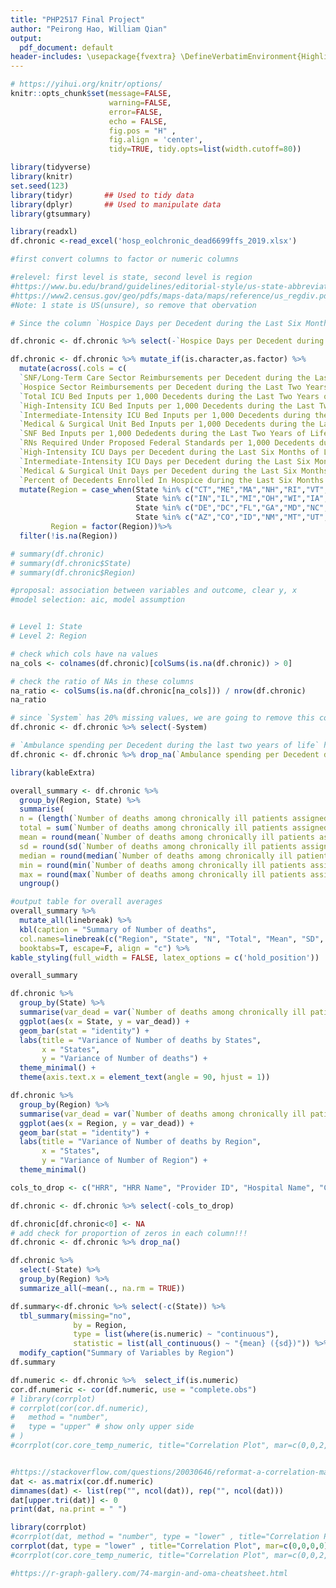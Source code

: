 ```yaml
---
title: "PHP2517 Final Project"
author: "Peirong Hao, William Qian"
output:
  pdf_document: default
header-includes: \usepackage{fvextra} \DefineVerbatimEnvironment{Highlighting}{Verbatim}{breaklines,commandchars=\\\{\}}
---
```


```r
# https://yihui.org/knitr/options/
knitr::opts_chunk$set(message=FALSE, 
                      warning=FALSE, 
                      error=FALSE, 
                      echo = FALSE, 
                      fig.pos = "H" ,
                      fig.align = 'center',
                      tidy=TRUE, tidy.opts=list(width.cutoff=80))

library(tidyverse)
library(knitr)
set.seed(123)
library(tidyr)       ## Used to tidy data
library(dplyr)       ## Used to manipulate data
library(gtsummary)
```

```r
library(readxl)
df.chronic <-read_excel('hosp_eolchronic_dead6699ffs_2019.xlsx')

#first convert columns to factor or numeric columns

#relevel: first level is state, second level is region
#https://www.bu.edu/brand/guidelines/editorial-style/us-state-abbreviations/
#https://www2.census.gov/geo/pdfs/maps-data/maps/reference/us_regdiv.pdf
#Note: 1 state is US(unsure), so remove that obervation

# Since the column `Hospice Days per Decedent during the Last Six Months of Life` is mislabed, we will remove it from the data

df.chronic <- df.chronic %>% select(-`Hospice Days per Decedent during the Last Six Months of Life`)

df.chronic <- df.chronic %>% mutate_if(is.character,as.factor) %>% 
  mutate(across(.cols = c(
  `SNF/Long-Term Care Sector Reimbursements per Decedent during the Last Two Years of Life`,
  `Hospice Sector Reimbursements per Decedent during the Last Two Years of Life`,
  `Total ICU Bed Inputs per 1,000 Decedents during the Last Two Years of Life`,
  `High-Intensity ICU Bed Inputs per 1,000 Decedents during the Last Two Years of Life`,
  `Intermediate-Intensity ICU Bed Inputs per 1,000 Decedents during the Last Two Years of Life`,
  `Medical & Surgical Unit Bed Inputs per 1,000 Decedents during the Last Two Years of Life`,
  `SNF Bed Inputs per 1,000 Dededents during the Last Two Years of Life`,,
  `RNs Required Under Proposed Federal Standards per 1,000 Decedents during the Last Two Years of Life`,
  `High-Intensity ICU Days per Decedent during the Last Six Months of Life`,
  `Intermediate-Intensity ICU Days per Decedent during the Last Six Months of Life`,
  `Medical & Surgical Unit Days per Decedent during the Last Six Months of Life`,
  `Percent of Decedents Enrolled In Hospice during the Last Six Months of Life`),~as.numeric(.)))%>%
  mutate(Region = case_when(State %in% c("CT","ME","MA","NH","RI","VT","NJ","NY","PA") ~ "Northeast",
                            State %in% c("IN","IL","MI","OH","WI","IA","KS","MN","MO","NE","ND","SD") ~ "Midwest",
                            State %in% c("DE","DC","FL","GA","MD","NC","SC","VA","WV","AL","KY","MS","TN","AR","LA","OK","TX") ~ "South",
                            State %in% c("AZ","CO","ID","NM","MT","UT","NV","WY","AK","CA","HI","OR","WA") ~ "West"),
         Region = factor(Region))%>% 
  filter(!is.na(Region))

# summary(df.chronic)
# summary(df.chronic$State)
# summary(df.chronic$Region)

#proposal: association between variables and outcome, clear y, x 
#model selection: aic, model assumption 


# Level 1: State
# Level 2: Region
```

```r
# check which cols have na values
na_cols <- colnames(df.chronic)[colSums(is.na(df.chronic)) > 0]

# check the ratio of NAs in these columns
na_ratio <- colSums(is.na(df.chronic[na_cols])) / nrow(df.chronic)
na_ratio
```

```r
# since `System` has 20% missing values, we are going to remove this column
df.chronic <- df.chronic %>% select(-System)

# `Ambulance spending per Decedent during the last two years of life` has 0.4% missing values, we are going to remove these rows
df.chronic <- df.chronic %>% drop_na(`Ambulance spending per Decedent during the last two years of life`)
```


```r
library(kableExtra)

overall_summary <- df.chronic %>%
  group_by(Region, State) %>% 
  summarise(
  n = (length(`Number of deaths among chronically ill patients assigned to hospital`)-sum(is.na(`Number of deaths among chronically ill patients assigned to hospital`))),
  total = sum(`Number of deaths among chronically ill patients assigned to hospital`, na.rm = T),
  mean = round(mean(`Number of deaths among chronically ill patients assigned to hospital`, na.rm = T), 3),
  sd = round(sd(`Number of deaths among chronically ill patients assigned to hospital`, na.rm = T), 3),
  median = round(median(`Number of deaths among chronically ill patients assigned to hospital`, na.rm = T), 3),
  min = round(min(`Number of deaths among chronically ill patients assigned to hospital`, na.rm = T), 3),
  max = round(max(`Number of deaths among chronically ill patients assigned to hospital`, na.rm = T), 3))%>%
  ungroup()

#output table for overall averages
overall_summary %>%
  mutate_all(linebreak) %>%
  kbl(caption = "Summary of Number of deaths",
  col.names=linebreak(c("Region", "State", "N", "Total", "Mean", "SD", "Median", "Min", "Max")),
  booktabs=T, escape=F, align = "c") %>%
kable_styling(full_width = FALSE, latex_options = c('hold_position'))

overall_summary
```

```r
df.chronic %>%
  group_by(State) %>%
  summarise(var_dead = var(`Number of deaths among chronically ill patients assigned to hospital`)) %>%
  ggplot(aes(x = State, y = var_dead)) +
  geom_bar(stat = "identity") +
  labs(title = "Variance of Number of deaths by States",
       x = "States",
       y = "Variance of Number of deaths") +
  theme_minimal() +
  theme(axis.text.x = element_text(angle = 90, hjust = 1))
```

```r
df.chronic %>%
  group_by(Region) %>%
  summarise(var_dead = var(`Number of deaths among chronically ill patients assigned to hospital`)) %>%
  ggplot(aes(x = Region, y = var_dead)) +
  geom_bar(stat = "identity") +
  labs(title = "Variance of Number of deaths by Region",
       x = "States",
       y = "Variance of Number of Region") +
  theme_minimal()
```

```r
cols_to_drop <- c("HRR", "HRR Name", "Provider ID", "Hospital Name", "City", "Inpatient Sector Reimbursements per Decedent during the Last Two Years of Life", "Outpatient Sector Reimbursements per Decedent during the Last Two Years of Life", "SNF/Long-Term Care Sector Reimbursements per Decedent during the Last Two Years of Life", "Home Health Sector Reimbursements per Decedent during the Last Two Years of Life", "Hospice Sector Reimbursements per Decedent during the Last Two Years of Life", "Reimbursements for Durable Medical Equipment per Decedent during the Last Two Years of Life", "Ambulance spending per Decedent during the last two years of life", "Part B Spending for Evaluation & Management per Decedent during the Last Two Years of Life","Part B Spending for Procedures per Decedent during the Last Two Years of Life", "Part B Spending for Imaging per Decedent during the Last Two Years of Life", "Part B Spending for Tests per Decedent during the Last Two Years of Life", "Other Part B spending per Decedent during the last two years of life", "Inpatient Days per Decedent during the Last Two Years of Life", "Reimbursements per patient day (calculated)", "Reimbursements per Day: Ratio to US Average (calculated)", "Hospital reimbursements per Decedent during the last two years of life", "Payments per physician visit (calculated)", "Payments for physician visits per Decedent during the last two years of life", "Physician Visits per Decedent during the Last Two Years of Life", "Payments per visit: Ratio to US Average (calculated)", "FTE Physician Labor Inputs per 1,000 Decedents during the Last Two Years of Life", "FTE Medical Specialist Labor Inputs per 1,000 Decedents during the Last Two Years of Life", "FTE Primary Care Physician Labor Inputs per 1,000 Decedents during the Last Two Years of Life", "Average Co-Payments for Physician Services per Decedent during the Last Two Years of Life", "Average Co-Payments for Durable Medical Equipment per Decedent during the Last Two Years of Life", "Percent of Deaths Occurring In Hospital", "Percent of Deaths Associated With ICU Admission", "Physician Visits per Decedent during the Last Six Months of Life", "Medical Specialist Visits per Decedent during the Last Six Months of Life", "Primary Care Visits per Decedent during the Last Six Months of Life", "Percent of Decedents Seeing 10 or More Different Physicians during the Last Six Months of Life")

df.chronic <- df.chronic %>% select(-cols_to_drop)
```


```r
df.chronic[df.chronic<0] <- NA
# add check for proportion of zeros in each column!!!
df.chronic <- df.chronic %>% drop_na()
```

```r
df.chronic %>%
  select(-State) %>%
  group_by(Region) %>%
  summarize_all(~mean(., na.rm = TRUE))
```

```r
df.summary<-df.chronic %>% select(-c(State)) %>%
  tbl_summary(missing="no",
              by = Region, 
              type = list(where(is.numeric) ~ "continuous"),
              statistic = list(all_continuous() ~ "{mean} ({sd})")) %>% add_p()%>%
  modify_caption("Summary of Variables by Region")
df.summary
```

```r
df.numeric <- df.chronic %>%  select_if(is.numeric)
cor.df.numeric <- cor(df.numeric, use = "complete.obs")
# library(corrplot)
# corrplot(cor(cor.df.numeric),
#   method = "number",
#   type = "upper" # show only upper side
# )
#corrplot(cor.core_temp_numeric, title="Correlation Plot", mar=c(0,0,2,0), cex.main=0.7, number.cex=0.7, tl.cex = 0.7, cl.cex = 0.7)


#https://stackoverflow.com/questions/20030646/reformat-a-correlation-matrix-in-r-to-remove-row-names-column-names-and-cells
dat <- as.matrix(cor.df.numeric)
dimnames(dat) <- list(rep("", ncol(dat)), rep("", ncol(dat)))
dat[upper.tri(dat)] <- 0
print(dat, na.print = " ") 

library(corrplot)
#corrplot(dat, method = "number", type = "lower" , title="Correlation Plot", mar=c(0,0,1,0), cex.main=0.7, number.cex=0.7, tl.cex = 0.7, cl.cex = 0.7)
corrplot(dat, type = "lower" , title="Correlation Plot", mar=c(0,0,0,0), cex.main=0.7, number.cex=0.7, tl.cex = 0.7, cl.cex = 0.7)
#corrplot(cor.core_temp_numeric, title="Correlation Plot", mar=c(0,0,2,0), cex.main=0.7, number.cex=0.7, tl.cex = 0.7, cl.cex = 0.7)

#https://r-graph-gallery.com/74-margin-and-oma-cheatsheet.html
```



